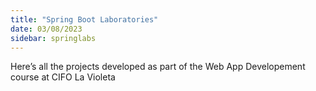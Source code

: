 ```yaml
---
title: "Spring Boot Laboratories"
date: 03/08/2023
sidebar: springlabs
---
```


Here's all the projects developed as part of the Web App Developement course at CIFO La Violeta

